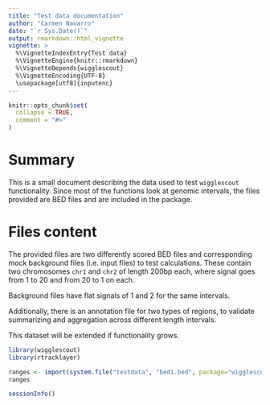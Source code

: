 ```yaml
---
title: "Test data documentation"
author: "Carmen Navarro"
date: "`r Sys.Date()`"
output: rmarkdown::html_vignette
vignette: >
  %\VignetteIndexEntry{Test data}
  %\VignetteEngine{knitr::rmarkdown}
  %\VignetteDepends{wigglescout}
  %\VignetteEncoding{UTF-8}
  \usepackage[utf8]{inputenc}
---
```



```r
knitr::opts_chunk$set(
  collapse = TRUE,
  comment = "#>"
)
```

# Summary 

This is a small document describing the data used to test `wigglescout`
functionality. Since most of the functions look at genomic intervals, 
the files provided are BED files and are included in the package.

# Files content

The provided files are two differently scored BED files and corresponding
mock background files (i.e. input files) to test calculations. These contain
two chromosomes `chr1` and `chr2` of length 200bp each, where signal goes from
1 to 20 and from 20 to 1 on each.

Background files have flat signals of 1 and 2 for the same intervals.

Additionally, there is an annotation file for two types of regions, to validate
summarizing and aggregation across different length intervals.

This dataset will be extended if functionality grows.

```r
library(wigglescout)
library(rtracklayer)

ranges <- import(system.file("testdata", "bed1.bed", package="wigglescout"))
ranges

```


```r
sessionInfo()
```

